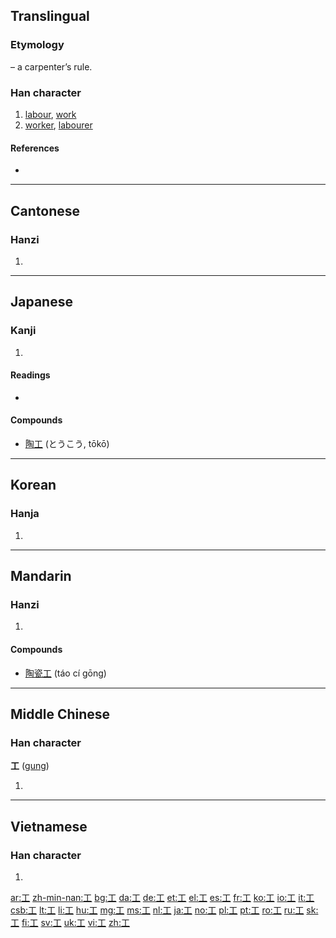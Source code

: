 {{xsee|[[エ]] (katakana)}}{{also|Appendix:Variations of "i"}}
==Translingual==
{{stroke order|type=animate}}

===Etymology===
{{liushu|p}} – a carpenter’s rule.

===Han character===
{{Han char|rn=48|rad=工|as=00|sn=3|four=1010<sub>0</sub>|canj=一中一 (MLM)}}

# [[labour]], [[work]]
# [[worker]], [[labourer]]

====References====
* {{Han ref|kx=0325.010|dkj=08714|dj=0626.020|hdz=10410.060|uh=5DE5|ud=24037|bh=A475|bd=42101}}

----

==Cantonese==

===Hanzi===
{{yue-hanzi|jyut=[[gung1]]|y=[[gung1]]}}

# {{defn|Cantonese|sort=工00}}

----

==Japanese==

===Kanji===
{{ja-kanji|grade=2|rs=工00}}

# {{defn|Japanese}}

====Readings====
* {{ja-readings|on=[[こう]] (kō) (means: work, craft, art, skill; workman, artisan), [[く]] (ku)|kun=[[たくみ]] (takumi), [[わざ]] (waza), [[つかさ]] (tsukasa)}}

====Compounds====
* [[陶工]] (とうこう, tōkō)

----

==Korean==

===Hanja===
{{ko-hanja|hangeul=공|eumhun=장인, 로동, 노동|rv=gong|mr=kong}}

# {{defn|Korean|rv=jangin, rodong, nodong}}

----

==Mandarin==

===Hanzi===
{{cmn-hanzi|pin=[[gōng]] ([[gong1]])|wg=kung<sup>1</sup>}}

# {{defn|Mandarin|sort=工00}}

====Compounds====
* [[陶瓷工]] (táo cí gōng)

----

==Middle Chinese==

===Han character===
'''工''' ([[gung]])

# {{defn|Middle Chinese|sort=工00}}

----

==Vietnamese==

===Han character===
{{vi-hantu|[[công]], [[cong]], [[côông]], [[gồng]], [[trong]], [[cung]]|rs=工00}}

# {{defn|Vietnamese|sort=工00}}

[[ar:工]]
[[zh-min-nan:工]]
[[bg:工]]
[[da:工]]
[[de:工]]
[[et:工]]
[[el:工]]
[[es:工]]
[[fr:工]]
[[ko:工]]
[[io:工]]
[[it:工]]
[[csb:工]]
[[lt:工]]
[[li:工]]
[[hu:工]]
[[mg:工]]
[[ms:工]]
[[nl:工]]
[[ja:工]]
[[no:工]]
[[pl:工]]
[[pt:工]]
[[ro:工]]
[[ru:工]]
[[sk:工]]
[[fi:工]]
[[sv:工]]
[[uk:工]]
[[vi:工]]
[[zh:工]]